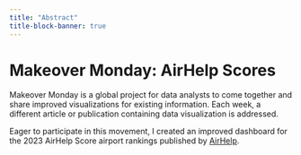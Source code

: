 ```yaml
---
title: "Abstract"
title-block-banner: true
---
```


# Makeover Monday: AirHelp Scores

Makeover Monday is a global project for data analysts to come together and share improved visualizations for existing information.  Each week, a different article or publication containing data visualization is addressed.

Eager to participate in this movement, I created an improved dashboard for the 2023 AirHelp Score airport rankings published by [AirHelp](https://www.airhelp.com/en-gb/airhelp-score/). 
